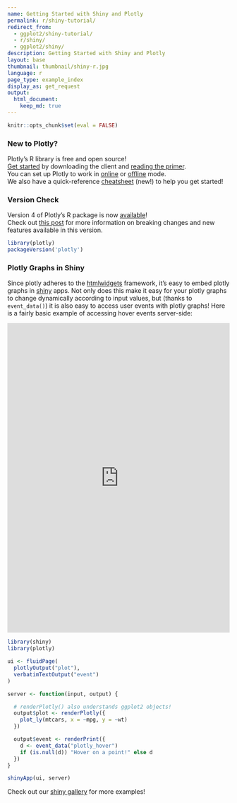 ```yaml
---
name: Getting Started with Shiny and Plotly
permalink: r/shiny-tutorial/
redirect_from:
  - ggplot2/shiny-tutorial/
  - r/shiny/
  - ggplot2/shiny/
description: Getting Started with Shiny and Plotly
layout: base
thumbnail: thumbnail/shiny-r.jpg
language: r
page_type: example_index
display_as: get_request
output:
  html_document:
    keep_md: true
---
```


```r
knitr::opts_chunk$set(eval = FALSE)
```
### New to Plotly?

Plotly's R library is free and open source!<br>
[Get started](https://plot.ly/r/getting-started/) by downloading the client and [reading the primer](https://plot.ly/r/getting-started/).<br>
You can set up Plotly to work in [online](https://plot.ly/r/getting-started/#hosting-graphs-in-your-online-plotly-account) or [offline](https://plot.ly/r/offline/) mode.<br>
We also have a quick-reference [cheatsheet](https://images.plot.ly/plotly-documentation/images/r_cheat_sheet.pdf) (new!) to help you get started!

### Version Check

Version 4 of Plotly's R package is now [available](https://plot.ly/r/getting-started/#installation)!<br>
Check out [this post](http://moderndata.plot.ly/upgrading-to-plotly-4-0-and-above/) for more information on breaking changes and new features available in this version.
```r
library(plotly)
packageVersion('plotly')
```
### Plotly Graphs in Shiny

Since plotly adheres to the [htmlwidgets](http://www.htmlwidgets.org/) framework, it's easy to embed plotly graphs in [shiny](http://shiny.rstudio.com/) apps. Not only does this make it easy for your plotly graphs to change dynamically according to input values, but (thanks to `event_data()`) it is also easy to access user events with plotly graphs! Here is a fairly basic example of accessing hover events server-side:

<iframe src="https://plotly.shinyapps.io/Movies" width="100%" height=700 scrolling="no" seamless="seamless" style="border: none"></iframe>

```r
library(shiny)
library(plotly)

ui <- fluidPage(
  plotlyOutput("plot"),
  verbatimTextOutput("event")
)

server <- function(input, output) {

  # renderPlotly() also understands ggplot2 objects!
  output$plot <- renderPlotly({
    plot_ly(mtcars, x = ~mpg, y = ~wt)
  })

  output$event <- renderPrint({
    d <- event_data("plotly_hover")
    if (is.null(d)) "Hover on a point!" else d
  })
}

shinyApp(ui, server)
```

Check out our [shiny gallery](https://plot.ly/r/shiny-gallery/) for more examples!
